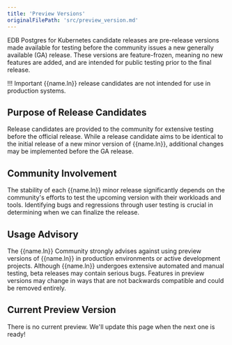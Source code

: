 ```yaml
---
title: 'Preview Versions'
originalFilePath: 'src/preview_version.md'
---
```




EDB Postgres for Kubernetes candidate releases are pre-release versions made available for
testing before the community issues a new generally available (GA) release.
These versions are feature-frozen, meaning no new features are added, and are
intended for public testing prior to the final release.

!!! Important
    {{name.ln}} release candidates are not intended for use in production
    systems.

## Purpose of Release Candidates

Release candidates are provided to the community for extensive testing before
the official release. While a release candidate aims to be identical to the
initial release of a new minor version of {{name.ln}}, additional changes may
be implemented before the GA release.

## Community Involvement

The stability of each {{name.ln}} minor release significantly depends on the
community's efforts to test the upcoming version with their workloads and
tools. Identifying bugs and regressions through user testing is crucial in
determining when we can finalize the release.

## Usage Advisory

The {{name.ln}} Community strongly advises against using preview versions of
{{name.ln}} in production environments or active development projects. Although
{{name.ln}} undergoes extensive automated and manual testing, beta releases
may contain serious bugs. Features in preview versions may change in ways that
are not backwards compatible and could be removed entirely.

## Current Preview Version

There is no current preview. We'll update this page when the next one is ready!
